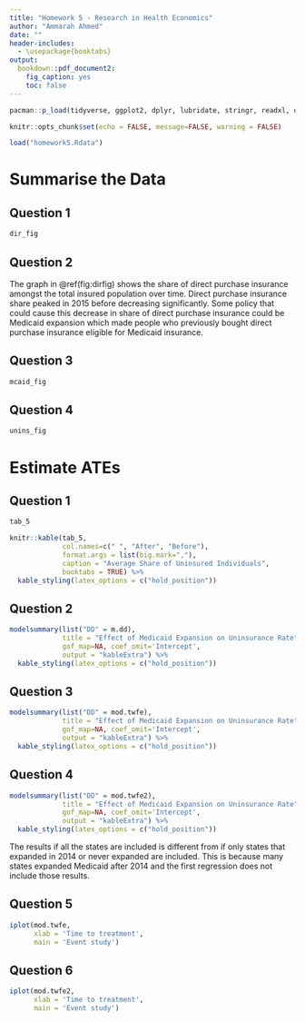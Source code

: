 ```yaml
---
title: "Homework 5 - Research in Health Economics"
author: "Ammarah Ahmed"
date: ""
header-includes:
  - \usepackage{booktabs}
output: 
  bookdown::pdf_document2:
    fig_caption: yes
    toc: false
---
```

```r
pacman::p_load(tidyverse, ggplot2, dplyr, lubridate, stringr, readxl, data.table, gdata, modelsummary, fixest, kableExtra)
```

```r
knitr::opts_chunk$set(echo = FALSE, message=FALSE, warning = FALSE)
```

```r
load("homework5.Rdata")
```

# Summarise the Data

## Question 1

```r
dir_fig
```

## Question 2 

The graph in \@ref(fig:dirfig) shows the share of direct purchase insurance amongst the total insured population over time. Direct purchase insurance share peaked in 2015 before decreasing significantly. Some policy that could cause this decrease in share of direct purchase insurance could be Medicaid expansion which made people who previously bought direct purchase insurance eligible for Medicaid insurance. 

\newpage 

## Question 3

```r
mcaid_fig
```

\newpage 

## Question 4
```r
unins_fig
```

\newpage
# Estimate ATEs

## Question 1

```r
tab_5
```

```r
knitr::kable(tab_5, 
             col.names=c(" ", "After", "Before"),
             format.args = list(big.mark=","), 
             caption = "Average Share of Uninsured Individuals",
             booktabs = TRUE) %>%
  kable_styling(latex_options = c("hold_position"))
```

## Question 2

```r
modelsummary(list("DD" = m.dd),
             title = "Effect of Medicaid Expansion on Uninsurance Rate",
             gof_map=NA, coef_omit='Intercept',
             output = "kableExtra") %>%
  kable_styling(latex_options = c("hold_position"))
```

## Question 3

```r
modelsummary(list("DD" = mod.twfe),
             title = "Effect of Medicaid Expansion on Uninsurance Rate",
             gof_map=NA, coef_omit='Intercept',
             output = "kableExtra") %>%
  kable_styling(latex_options = c("hold_position"))
```

\newpage 
## Question 4

```r
modelsummary(list("DD" = mod.twfe2),
             title = "Effect of Medicaid Expansion on Uninsurance Rate",
             gof_map=NA, coef_omit='Intercept',
             output = "kableExtra") %>%
  kable_styling(latex_options = c("hold_position"))
```

The results if all the states are included is different from if only states that expanded in 2014 or never expanded are included. This is because many states expanded Medicaid after 2014 and the first regression does not include those results.

\newpage 
## Question 5

```r
iplot(mod.twfe, 
      xlab = 'Time to treatment',
      main = 'Event study')
```

\newpage 
## Question 6

```r
iplot(mod.twfe2, 
      xlab = 'Time to treatment',
      main = 'Event study')
```




